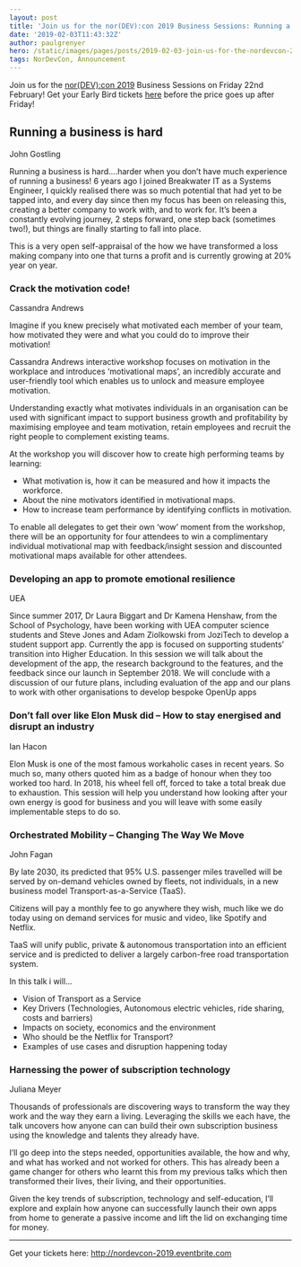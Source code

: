 ```yaml
---
layout: post
title: 'Join us for the nor(DEV):con 2019 Business Sessions: Running a business is hard!'
date: '2019-02-03T11:43:32Z'
author: paulgrenyer
hero: /static/images/pages/posts/2019-02-03-join-us-for-the-nordevcon-2019-business-sessions-running-a-business-is-hard/hero.jpg
tags: NorDevCon, Announcement
---
```


Join us for the [nor(DEV):con 2019](http://nordevcon.com) Business Sessions on Friday 22nd February! Get your Early Bird tickets [here](http://nordevcon-2019.eventbrite.com) before the price goes up after Friday!

## Running a business is hard

John Gostling

Running a business is hard….harder when you don’t have much experience of running a business! 6 years ago I joined Breakwater IT as a Systems Engineer, I quickly realised there was so much potential that had yet to be tapped into, and every day since then my focus has been on releasing this, creating a better company to work with, and to work for. It’s been a constantly evolving journey, 2 steps forward, one step back (sometimes two!), but things are finally starting to fall into place.

This is a very open self-appraisal of the how we have transformed a loss making company into one that turns a profit and is currently growing at 20% year on year.

### Crack the motivation code!

Cassandra Andrews

Imagine if you knew precisely what motivated each member of your team, how motivated they were and what you could do to improve their motivation!

Cassandra Andrews interactive workshop focuses on motivation in the workplace and introduces ‘motivational maps’, an incredibly accurate and user-friendly tool which enables us to unlock and measure employee motivation.

Understanding exactly what motivates individuals in an organisation can be used with significant impact to support business growth and profitability by maximising employee and team motivation, retain employees and recruit the right people to complement existing teams.

At the workshop you will discover how to create high performing teams by learning:

- What motivation is, how it can be measured and how it impacts the workforce.
- About the nine motivators identified in motivational maps.
- How to increase team performance by identifying conflicts in motivation.

To enable all delegates to get their own ‘wow’ moment from the workshop, there will be an opportunity for four attendees to win a complimentary individual motivational map with feedback/insight session and discounted motivational maps available for other attendees.

### Developing an app to promote emotional resilience

UEA

Since summer 2017, Dr Laura Biggart and Dr Kamena Henshaw, from the School of Psychology, have been working with UEA computer science students and Steve Jones and Adam Ziolkowski from JoziTech to develop a student support app. Currently the app is focused on supporting students’ transition into Higher Education. In this session we will talk about the development of the app, the research background to the features, and the feedback since our launch in September 2018. We will conclude with a discussion of our future plans, including evaluation of the app and our plans to work with other organisations to develop bespoke OpenUp apps

### Don’t fall over like Elon Musk did – How to stay energised and disrupt an industry

Ian Hacon

Elon Musk is one of the most famous workaholic cases in recent years. So much so, many others quoted him as a badge of honour when they too worked too hard. In 2018, his wheel fell off, forced to take a total break due to exhaustion. This session will help you understand how looking after your own energy is good for business and you will leave with some easily implementable steps to do so.

### Orchestrated Mobility – Changing The Way We Move

John Fagan

By late 2030, its predicted that 95% U.S. passenger miles travelled will be served by on-demand vehicles owned by fleets, not individuals, in a new business model Transport-as-a-Service (TaaS).

Citizens will pay a monthly fee to go anywhere they wish, much like we do today using on demand services for music and video, like Spotify and Netflix.

TaaS will unify public, private & autonomous transportation into an efficient service and is predicted to deliver a largely carbon-free road transportation system.

In this talk i will…

- Vision of Transport as a Service
- Key Drivers (Technologies, Autonomous electric vehicles, ride sharing, costs and barriers)
- Impacts on society, economics and the environment
- Who should be the Netflix for Transport?
- Examples of use cases and disruption happening today

### Harnessing the power of subscription technology

Juliana Meyer

Thousands of professionals are discovering ways to transform the way they work and the way they earn a living. Leveraging the skills we each have, the talk uncovers how anyone can can build their own subscription business using the knowledge and talents they already have.

I’ll go deep into the steps needed, opportunities available, the how and why, and what has worked and not worked for others. This has already been a game changer for others who learnt this from my previous talks which then transformed their lives, their living, and their opportunities.

Given the key trends of subscription, technology and self-education, I’ll explore and explain how anyone can successfully launch their own apps from home to generate a passive income and lift the lid on exchanging time for money.

---

Get your tickets here: <http://nordevcon-2019.eventbrite.com>